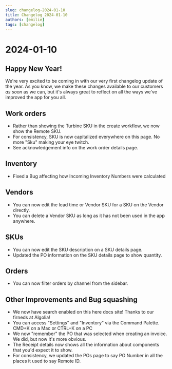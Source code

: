 ```yaml
---
slug: changelog-2024-01-10
title: Changelog 2024-01-10
authors: [emilie]
tags: [changelog]
---
```

# 2024-01-10

## Happy New Year!

We're very excited to be coming in with our very first changelog update of the year. 
As you know, we make these changes available to our customers _as soon_ as we can, but it's always great to reflect on all the ways we've improved the app for you all. 

## Work orders
* Rather than showing the Turbine SKU in the create workflow, we now show the Remote SKU. 
* For consistency, SKU is now capitalized everywhere on this page. No more "Sku" making your eye twitch.
* See acknowledgement info on the work order details page. 

## Inventory
* Fixed a Bug affecting how Incoming Inventory Numbers were calculated

## Vendors
* You can now edit the lead time or Vendor SKU for a SKU on the Vendor directly.
* You can delete a Vendor SKU as long as it has not been used in the app anywhere.

## SKUs
* You can now edit the SKU description on a SKU details page. 
* Updated the PO information on the SKU details page to show quantity.

## Orders
* You can now filter orders by channel from the sidebar. 

## Other Improvements and Bug squashing
* We now have search enabled on this here docs site! Thanks to our firneds at Algolia!
* You can access "Settings" and "Inventory" via the Command Palette. CMD+K on a Mac or CTRL+K on a PC
* We now "remember" the PO that was selected when creating an invoice. We did, but now it's more obvious.
* The Receipt details now shows all the information about components that you'd expect it to show.
* For consistency, we updated the POs page to say PO Number in all the places it used to say Remote ID. 